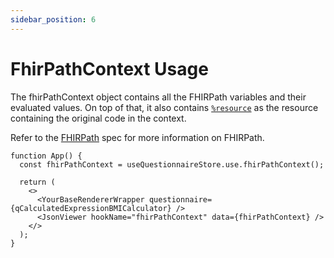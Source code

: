 ```yaml
---
sidebar_position: 6
---
```


# FhirPathContext Usage

The fhirPathContext object contains all the FHIRPath variables and their evaluated values. On top of that, it also contains [`%resource`](https://hl7.org/fhir/fhirpath.html#variables) as the resource containing the original code in the context.

Refer to the [FHIRPath](https://hl7.org/fhir/fhirpath.html) spec for more information on FHIRPath.

```tsx live
function App() {
  const fhirPathContext = useQuestionnaireStore.use.fhirPathContext();

  return (
    <>
      <YourBaseRendererWrapper questionnaire={qCalculatedExpressionBMICalculator} />
      <JsonViewer hookName="fhirPathContext" data={fhirPathContext} />
    </>
  );
}
```
